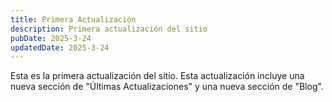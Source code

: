 ```yaml
---
title: Primera Actualización
description: Primera actualización del sitio
pubDate: 2025-3-24
updatedDate: 2025-3-24
---
```

Esta es la primera actualización del sitio. Esta actualización incluye una nueva sección de "Últimas Actualizaciones" y una nueva sección de "Blog".